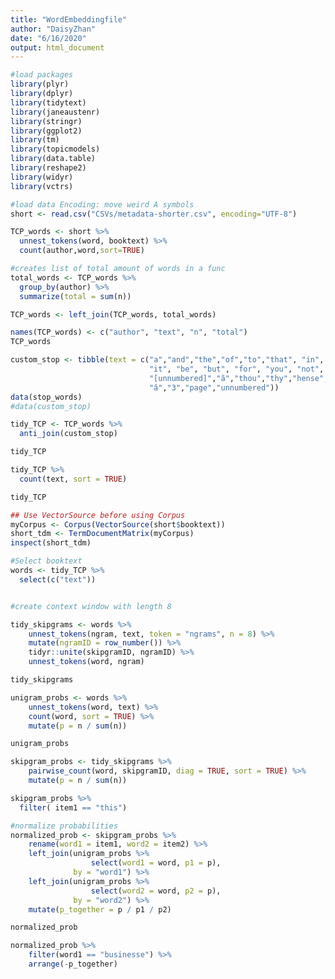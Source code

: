 ```yaml
---
title: "WordEmbeddingfile"
author: "DaisyZhan"
date: "6/16/2020"
output: html_document
---
```


```r
#load packages
library(plyr)
library(dplyr)
library(tidytext)
library(janeaustenr)
library(stringr)
library(ggplot2)
library(tm)
library(topicmodels)
library(data.table)
library(reshape2)
library(widyr)
library(vctrs)

```

```r
#load data Encoding: move weird A symbols
short <- read.csv("CSVs/metadata-shorter.csv", encoding="UTF-8")

TCP_words <- short %>%
  unnest_tokens(word, booktext) %>%
  count(author,word,sort=TRUE)

#creates list of total amount of words in a func
total_words <- TCP_words %>%
  group_by(author) %>%
  summarize(total = sum(n))

TCP_words <- left_join(TCP_words, total_words)

names(TCP_words) <- c("author", "text", "n", "total")
TCP_words

```

```r
custom_stop <- tibble(text = c("a","and","the","of","to","that", "in", "is", 
                               "it", "be", "but", "for", "you", "not", "in", 
                               "[unnumbered]","ã","thou","thy","hense","\210â", "doth", "1", "2",
                               "â","3","page","unnumbered"))
data(stop_words)
#data(custom_stop)

tidy_TCP <- TCP_words %>%
  anti_join(custom_stop)

tidy_TCP
```

```r
tidy_TCP %>%
  count(text, sort = TRUE) 

tidy_TCP
```

```r
## Use VectorSource before using Corpus
myCorpus <- Corpus(VectorSource(short$booktext))
short_tdm <- TermDocumentMatrix(myCorpus)
inspect(short_tdm)
```

```r
#Select booktext
words <- tidy_TCP %>%
  select(c("text"))


#create context window with length 8

tidy_skipgrams <- words %>%
    unnest_tokens(ngram, text, token = "ngrams", n = 8) %>%
    mutate(ngramID = row_number()) %>% 
    tidyr::unite(skipgramID, ngramID) %>%
    unnest_tokens(word, ngram)

tidy_skipgrams
```

```r
unigram_probs <- words %>%
    unnest_tokens(word, text) %>%
    count(word, sort = TRUE) %>%
    mutate(p = n / sum(n))

unigram_probs
```

```r
skipgram_probs <- tidy_skipgrams %>%
    pairwise_count(word, skipgramID, diag = TRUE, sort = TRUE) %>%
    mutate(p = n / sum(n))

skipgram_probs %>%
  filter( item1 == "this")
```

```r
#normalize probabilities
normalized_prob <- skipgram_probs %>%
    rename(word1 = item1, word2 = item2) %>%
    left_join(unigram_probs %>%
                  select(word1 = word, p1 = p),
              by = "word1") %>%
    left_join(unigram_probs %>%
                  select(word2 = word, p2 = p),
              by = "word2") %>%
    mutate(p_together = p / p1 / p2)

normalized_prob
```
```r
normalized_prob %>% 
    filter(word1 == "businesse") %>%
    arrange(-p_together)
```

